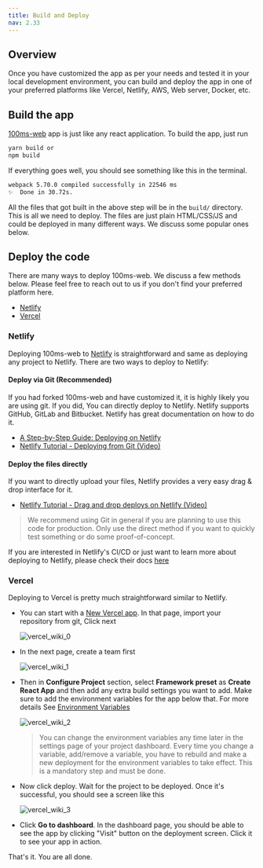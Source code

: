 ```yaml
---
title: Build and Deploy
nav: 2.33
---
```


## Overview

Once you have customized the app as per your needs and tested it in your local development environment, you can build and deploy the app in one of your preferred platforms like Vercel, Netlify, AWS, Web server, Docker, etc.

## Build the app

[100ms-web](https://github.com/100mslive/100ms-web/) app is just like any react application. To build the app, just run

```bash
yarn build or
npm build
```

If everything goes well, you should see something like this in the terminal.

```bash
webpack 5.70.0 compiled successfully in 22546 ms
✨  Done in 30.72s.
```

All the files that got built in the above step will be in the `build/` directory. This is all we need to deploy. The files are just plain HTML/CSS/JS and could be deployed in many different ways. We discuss some popular ones below.

## Deploy the code

There are many ways to deploy 100ms-web. We discuss a few methods below. Please feel free to reach out to us if you don't find your preferred platform here.

-   [Netlify](#netlify)
-   [Vercel](#vercel)

### Netlify

Deploying 100ms-web to [Netlify](https://www.netlify.com/) is straightforward and same as deploying any project to Netlify. There are two ways to deploy to Netlify:

#### Deploy via Git (Recommended)

If you had forked 100ms-web and have customized it, it is highly likely you are using git. If you did, You can directly deploy to Netlify. Netlify supports GitHub, GitLab and Bitbucket. Netlify has great documentation on how to do it.

-   [A Step-by-Step Guide: Deploying on Netlify
    ](https://www.netlify.com/blog/2016/09/29/a-step-by-step-guide-deploying-on-netlify/)
-   [Netlify Tutorial - Deploying from Git (Video)](https://youtu.be/4h8B080Mv4U)

#### Deploy the files directly

If you want to directly upload your files, Netlify provides a very easy drag & drop interface for it.

-   [Netlify Tutorial - Drag and drop deploys on Netlify (Video)](https://youtu.be/etZ9HSUoTPU)

> We recommend using Git in general if you are planning to use this code for production. Only use the direct method if you want to quickly test something or do some proof-of-concept.

If you are interested in Netlify's CI/CD or just want to learn more about deploying to Netlify, please check their docs [here](https://docs.netlify.com/site-deploys/create-deploys/)

### Vercel

Deploying to Vercel is pretty much straightforward similar to Netlify.

-   You can start with a [New Vercel app](https://vercel.com/new). In that page, import your repository from git, Click next

    ![vercel_wiki_0](/docs/v2/vercel_0.png)

-   In the next page, create a team first

    ![vercel_wiki_1](/docs/v2/vercel_1.png)

-   Then in **Configure Project** section, select **Framework preset** as **Create React App** and then add any extra build settings you want to add. Make sure to add the environment variables for the app below that. For more details See [Environment Variables](https://github.com/100mslive/100ms-web/wiki/Environment-Variables)

    ![vercel_wiki_2](/docs/v2/vercel_2.png)

    > You can change the environment variables any time later in the settings page of your project dashboard. Every time you change a variable, add/remove a variable, you have to rebuild and make a new deployment for the environment variables to take effect. This is a mandatory step and must be done.

-   Now click deploy. Wait for the project to be deployed. Once it's successful, you should see a screen like this

    ![vercel_wiki_3](/docs/v2/vercel_3.png)

-   Click **Go to dashboard**. In the dashboard page, you should be able to see the app by clicking "Visit" button on the deployment screen. Click it to see your app in action.

That's it. You are all done.
